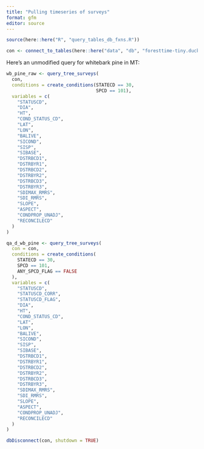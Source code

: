 ```yaml
---
title: "Pulling timeseries of surveys"
format: gfm
editor: source
---
```


```r

source(here::here("R", "query_tables_db_fxns.R"))

con <- connect_to_tables(here::here("data", "db", "foresttime-tiny.duckdb"))

```

Here's an unmodified query for whitebark pine in MT:

```r


wb_pine_raw <- query_tree_surveys(
  con,
  conditions = create_conditions(STATECD == 30,
                                 SPCD == 101),
  variables = c(
    "STATUSCD",
    "DIA",
    "HT",
    "COND_STATUS_CD",
    "LAT",
    "LON",
    "BALIVE",
    "SICOND",
    "SISP",
    "SIBASE",
    "DSTRBCD1",
    "DSTRBYR1",
    "DSTRBCD2",
    "DSTRBYR2",
    "DSTRBCD3",
    "DSTRBYR3",
    "SDIMAX_RMRS",
    "SDI_RMRS",
    "SLOPE",
    "ASPECT",
    "CONDPROP_UNADJ",
    "RECONCILECD"
  )
)

```

```r



qa_d_wb_pine <- query_tree_surveys(
  con = con,
  conditions = create_conditions(
    STATECD == 30,
    SPCD == 101,
    ANY_SPCD_FLAG == FALSE
  ),
  variables = c(
    "STATUSCD",
    "STATUSCD_CORR",
    "STATUSCD_FLAG",
    "DIA",
    "HT",
    "COND_STATUS_CD",
    "LAT",
    "LON",
    "BALIVE",
    "SICOND",
    "SISP",
    "SIBASE",
    "DSTRBCD1",
    "DSTRBYR1",
    "DSTRBCD2",
    "DSTRBYR2",
    "DSTRBCD3",
    "DSTRBYR3",
    "SDIMAX_RMRS",
    "SDI_RMRS",
    "SLOPE",
    "ASPECT",
    "CONDPROP_UNADJ",
    "RECONCILECD"
  )
)

```

```r

dbDisconnect(con, shutdown = TRUE)

```